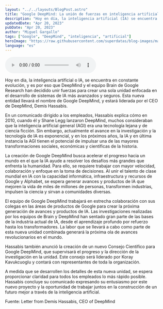 ```yaml
---
layout: "../../layouts/BlogPost.astro"
title: "Google DeepMind: La unión de fuerzas en inteligencia artificial para transformar el mundo"
description: "Hoy en día, la inteligencia artificial (IA) se encuentra en constante evolución, y es por eso que DeepMind y el equipo Brain de Google Research han decidido unir fuerzas para crear una sola unidad enfocada en el desarrollo de sistemas de IA más avanzados y seguros. Esta nueva entidad llevará el nombre de Google DeepMind, y estará liderada por el CEO de DeepMind, Demis Hassabis."
updatedDate: "Apr 20, 2023"
pubDate: "Apr 20, 2023"
author: "Miguel Gargallo"
tags: ["Google", "DeepMind", "inteligencia", "artificial"]
heroImage: "https://raw.githubusercontent.com/superdatas/blog-images/main/011623/google-deepmind-intekigencia-artificial.jpg"
language: "es"
---
```


<audio controls>
  <source src="https://github.com/superdatas/blog-audios/raw/main/042023/google-deepming-inteligencia-artificial.mp3?raw=true" type="audio/mp3" />
</audio> 

Hoy en día, la inteligencia artificial o IA, se encuentra en constante evolución, y es por eso que DeepMind y el equipo Brain de Google Research han decidido unir fuerzas para crear una sola unidad enfocada en el desarrollo de sistemas de IA más avanzados y seguros. Esta nueva entidad llevará el nombre de Google DeepMind, y estará liderada por el CEO de DeepMind, Demis Hassabis.

En un comunicado dirigido a los empleados, Hassabis explica cómo en 2010, cuando él y Shane Legg lanzaron DeepMind, muchos consideraban que la inteligencia artificial general (AGI) era una tecnología lejana y de ciencia ficción. Sin embargo, actualmente el avance en la investigación y la tecnología de IA es exponencial, y en los próximos años, la IA y en última instancia la AGI tienen el potencial de impulsar una de las mayores transformaciones sociales, económicas y científicas de la historia.

La creación de Google DeepMind busca acelerar el progreso hacia un mundo en el que la IA ayude a resolver los desafíos más grandes que enfrenta la humanidad. Para ello, se requiere trabajar con mayor velocidad, colaboración y enfoque en la toma de decisiones. Al unir el talento de clase mundial en IA con la capacidad informática, infraestructura y recursos de Google y Alphabet, se espera generar avances y productos de IA que mejoren la vida de miles de millones de personas, transformen industrias, impulsen la ciencia y sirvan a comunidades diversas.

El equipo de Google DeepMind trabajará en estrecha colaboración con sus colegas en las áreas de productos de Google para crear la próxima generación de avances y productos de IA. Las investigaciones realizadas por los equipos de Brain y DeepMind han sentado gran parte de las bases de la industria actual de IA, desde el aprendizaje profundo por refuerzo hasta los transformadores. La labor que se llevará a cabo como parte de esta nueva unidad combinada generará la próxima ola de avances revolucionarios en el mundo.

Hassabis también anunció la creación de un nuevo Consejo Científico para Google DeepMind, que supervisará el progreso y la dirección de la investigación en la unidad. Este consejo será liderado por Koray Kavukcuoglu y contará con representantes de toda la organización.

A medida que se desarrollen los detalles de esta nueva unidad, se espera proporcionar claridad para todos los empleados lo más rápido posible. Hassabis concluye su comunicado expresando su entusiasmo por este nuevo proyecto y la oportunidad de trabajar juntos en la construcción de un futuro mejor a través de la inteligencia artificial.

Fuente: Letter from Demis Hassabis, CEO of DeepMind
